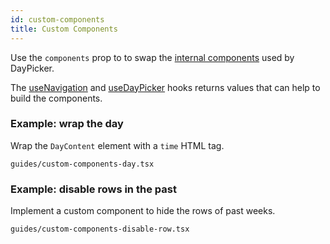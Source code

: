 ```yaml
---
id: custom-components
title: Custom Components
---
```


Use the `components` prop to to swap the [internal
components](/api/interfaces/components) used by DayPicker.

The [useNavigation](/api/functions/usenavigation) and
[useDayPicker](/api/functions/usedaypicker) hooks returns values that can help
to build the components.

### Example: wrap the day

Wrap the `DayContent` element with a `time` HTML tag.

```include
guides/custom-components-day.tsx
```

### Example: disable rows in the past

Implement a custom component to hide the rows of past weeks.

```include
guides/custom-components-disable-row.tsx
```
